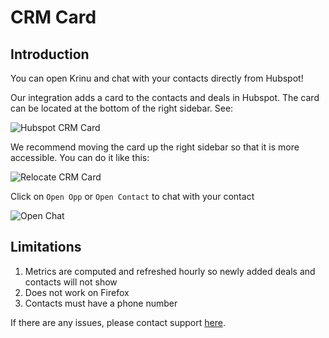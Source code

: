 

# CRM Card

## Introduction 

You can open Krinu and chat with your contacts directly from Hubspot! 

Our integration adds a card to the contacts and deals in Hubspot. The card can be located at the bottom of the right sidebar. See:

![Hubspot CRM Card](../../public/screenshots/crmcard-1.png)

We recommend moving the card up the right sidebar so that it is more accessible. You can do it like this: 

<Image src={gif1} alt="Relocate CRM Card" width={600} height={497}/>

Click on `Open Opp` or `Open Contact` to chat with your contact

<Image src={gif2} alt="Open Chat" width={600} height={338}/>

## Limitations

1. Metrics are computed and refreshed hourly so newly added deals and contacts will not show
2. Does not work on Firefox
3. Contacts must have a phone number

If there are any issues, please contact support [here](/).